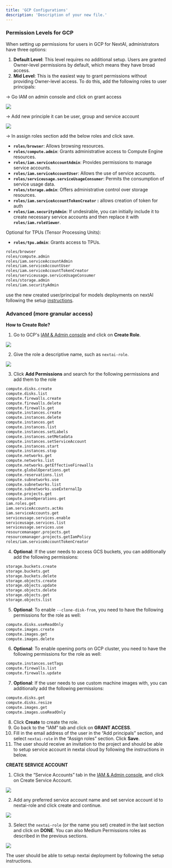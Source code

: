 ```yaml
---
title: 'GCP Configurations'
description: 'Description of your new file.'
---
```


### **Permission Levels for GCP**

When setting up permissions for users in GCP for NextAI, administrators have three options:

1. **Default Level**: This level requires no additional setup. Users are granted Owner-level permissions by default, which means they have broad access.
2. **Mid Level**: This is the easiest way to grant permissions without providing Owner-level access. To do this, add the following roles to user principals:

→ Go IAM on admin console and click on grant access

<img
  src="/images/gcpimage1.png"
/>

→ Add new principle it can be user, group and service account

<img
  src="/images/gcpimage2.png"
/>

→ In assign roles section add the below roles and click save.

- **`roles/browser`**: Allows browsing resources.
- **`roles/compute.admin`**: Grants administrative access to Compute Engine resources.
- **`roles/iam.serviceAccountAdmin`**: Provides permissions to manage service accounts.
- **`roles/iam.serviceAccountUser`**: Allows the use of service accounts.
- **`roles/serviceusage.serviceUsageConsumer`**: Permits the consumption of service usage data.
- **`roles/storage.admin`**: Offers administrative control over storage resources.
- **`roles/iam.serviceAccountTokenCreator` :** allows creation of token for auth
- **`roles/iam.securityAdmin`**: If undesirable, you can initially include it to create necessary service accounts and then replace it with **`roles/iam.roleViewer`**.

Optional for TPUs (Tensor Processing Units):

- **`roles/tpu.admin`**: Grants access to TPUs.

```bash jsx
roles/browser
roles/compute.admin
roles/iam.serviceAccountAdmin
roles/iam.serviceAccountUser
roles/iam.serviceAccountTokenCreator
roles/serviceusage.serviceUsageConsumer
roles/storage.admin
roles/iam.securityAdmin
```

use the new created user/principal for models deployments on nextAI following the setup [instructions](https://app.nextai.co.in).

### **Advanced (more granular access)**

**How to Create Role?**

1. Go to GCP's [IAM & Admin console](https://console.cloud.google.com/iam-admin/roles) and click on **Create Role**.

<img
  src="/images/gcpimage3.png"
/>

2. Give the role a descriptive name, such as `nextai-role`.

<img
  src="/images/gcpimage4.png"
/>

3. Click **Add Permissions** and search for the following permissions and add them to the role

```bash jsx
compute.disks.create
compute.disks.list
compute.firewalls.create
compute.firewalls.delete
compute.firewalls.get
compute.instances.create
compute.instances.delete
compute.instances.get
compute.instances.list
compute.instances.setLabels
compute.instances.setMetadata
compute.instances.setServiceAccount
compute.instances.start
compute.instances.stop
compute.networks.get
compute.networks.list
compute.networks.getEffectiveFirewalls
compute.globalOperations.get
compute.reservations.list
compute.subnetworks.use
compute.subnetworks.list
compute.subnetworks.useExternalIp
compute.projects.get
compute.zoneOperations.get
iam.roles.get
iam.serviceAccounts.actAs
iam.serviceAccounts.get
serviceusage.services.enable
serviceusage.services.list
serviceusage.services.use
resourcemanager.projects.get
resourcemanager.projects.getIamPolicy
roles/iam.serviceAccountTokenCreator

```

4. **Optional**: If the user needs to access GCS buckets, you can additionally add the following permissions:

```bash jsx
storage.buckets.create
storage.buckets.get
storage.buckets.delete
storage.objects.create
storage.objects.update
storage.objects.delete
storage.objects.get
storage.objects.list
```

5. **Optional**: To enable `--clone-disk-from`, you need to have the following permissions for the role as well:

```bash jsx
compute.disks.useReadOnly
compute.images.create
compute.images.get
compute.images.delete
```

6. **Optional**: To enable opening ports on GCP cluster, you need to have the following permissions for the role as well:

```bash jsx
compute.instances.setTags
compute.firewalls.list
compute.firewalls.update
```

7. **Optional**: If the user needs to use custom machine images with, you can additionally add the following permissions:

```bash jsx
compute.disks.get
compute.disks.resize
compute.images.get
compute.images.useReadOnly
```

8. Click **Create** to create the role.
9. Go back to the “IAM” tab and click on **GRANT ACCESS**.
10. Fill in the email address of the user in the “Add principals” section, and select `nextai-role` in the “Assign roles” section. Click **Save**.
11.  The user should receive an invitation to the project and should be able to setup service account in nextai cloud by following the instructions in below.

**CREATE SERVICE ACCOUNT**

1. Click the “Service Accounts” tab in the [IAM & Admin console](https://console.cloud.google.com/iam-admin/iam), and click on Create Service Account.

<img
  src="/images/gcpimage5.png"
/>

2. Add any preferred service account name and set service account id to nextai-role and click create and continue.

<img
  src="/images/gcpimage6.png"
/>

3. Select the `nextai-role` (or the name you set) created in the last section and click on **DONE**. You can also  Medium Permissions roles as described in the previous sections.

<img
  src="/images/gcpimage7.png"
/>

The user should be able to setup nextai deployment by following the setup instructions.